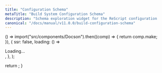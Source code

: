 ```yaml
---
title: "Configuration Schema"
metaTitle: "Build System Configuration Schema"
description: "Schema exploration widget for the ReScript configuration file"
canonical: "/docs/manual/v11.0.0/build-configuration-schema"
---
```



  () =>
    import("src/components/Docson").then((comp) => {
      return comp.make;
    }),
  {
    ssr: false,
    loading: () => <div> Loading... </div>,
  },
);

  return <Docson tag="master" />;
}
